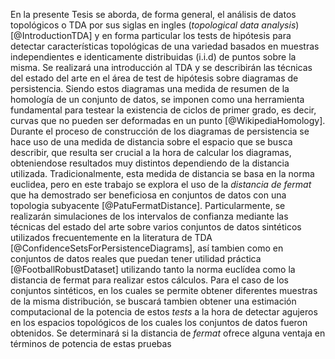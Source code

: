En la presente Tesis se aborda, de forma general, el análisis de datos topológicos o TDA por sus siglas en ingles (*topological data analysis*) [@IntroductionTDA] y en forma particular los tests de hipótesis para detectar características topológicas de una variedad basados en muestras independientes e identicamente distribuidas (i.i.d) de puntos sobre la misma. Se realizará una introducción al TDA y se describirán las técnicas del estado del arte en el área de test de hipótesis sobre diagramas de persistencia. Siendo estos diagramas una medida de resumen de la homología de un conjunto de datos, se imponen como una herramienta fundamental para testear la existencia de ciclos de primer grado, es decir, curvas que no pueden ser deformadas en un punto [@WikipediaHomology]. Durante el proceso de construcción de los diagramas de persistencia se hace uso de una medida de distancia sobre el espacio que se busca describir, que resulta ser crucial a la hora de calcular los diagramas, obteniendose resultados muy distintos dependiendo de la distancia utilizada. Tradicionalmente, esta medida de distancia se basa en la norma euclidea, pero en este trabajo se explora el uso de la *distancia de fermat* que ha demostrado ser beneficiosa en conjuntos de datos con una topologia subyacente [@PatuFermatDistance]. Particularmente, se realizarán simulaciones de los intervalos de confianza mediante las técnicas del estado del arte sobre varios conjuntos de datos sintéticos utilizados frecuentemente en la literatura de TDA [@ConfidenceSetsForPersistenceDiagrams], así tambien como en conjuntos de datos reales que puedan tener utilidad práctica [@FootballRobustDataset] utilizando tanto la norma euclídea como la distancia de fermat para realizar estos cálculos. Para el caso de los conjuntos sintéticos, en los cuales se permite obtener diferentes muestras de la misma distribución, se buscará tambien obtener una estimación computacional de la potencia de estos *tests* a la hora de detectar agujeros en los espacios topológicos de los cuales los conjuntos de datos fueron obtenidos. Se determinará si la distancia de *fermat* ofrece alguna ventaja en términos de potencia de estas pruebas
